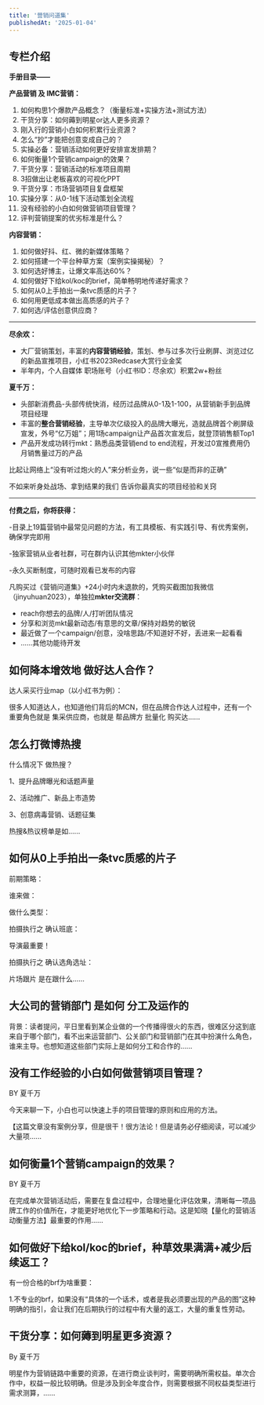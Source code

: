 ```yaml
---
title: '营销问道集'
publishedAt: '2025-01-04'
---
```


## 专栏介绍

**手册目录——**

**产品营销 及 IMC营销：**

1. 如何构思1个爆款产品概念？（衡量标准+实操方法+测试方法）
2. 干货分享：如何薅到明星or达人更多资源？
3. 刚入行的营销小白如何积累行业资源？
4. 怎么“抄”才能把创意变成自己的？
5. 实操必备：营销活动如何更好安排宣发排期？
6. 如何衡量1个营销campaign的效果？
7. 干货分享：营销活动的标准项目周期
8. 3招做出让老板喜欢的可视化PPT
9. 干货分享：市场营销项目复盘框架
10. 实操分享：从0-1线下活动策划全流程
11. 没有经验的小白如何做营销项目管理？
12. 评判营销提案的优劣标准是什么？

**内容营销：**

1. 如何做好抖、红、微的新媒体策略？
2. 如何搭建一个平台种草方案（案例实操揭秘）？
3. 如何选好博主，让爆文率高达60%？
4. 如何做好下给kol/koc的brief，简单畅明地传递好需求？
5. 如何从0上手拍出一条tvc质感的片子？
6. 如何用更低成本做出高质感的片子？
7. 如何选/评估创意供应商？



---

**尽余欢：**

* 大厂营销策划，丰富的**内容营销经验**，策划、参与过多次行业刷屏、浏览过亿的新品宣推项目，小红书2023Redcase大赏行业金奖
* 半年内，个人自媒体 职场账号（小红书ID：尽余欢）积累2w+粉丝

**夏千万：**

* 头部新消费品-头部传统快消，经历过品牌从0-1及1-100，从营销新手到品牌项目经理
* 丰富的**整合营销经验**，主导单次亿级投入的品牌大曝光，造就品牌首个刷屏级宣发，外号“亿万姐”；用1场campaign让产品首次宣发后，就登顶销售额Top1
* 产品开发成功转行mkt：熟悉品类营销end to end流程，开发过0宣推费用仍月销售量过万的产品

比起让网络上“没有听过炮火的人”来分析业务，说一些“似是而非的正确”

不如来听身处战场、拿到结果的我们 告诉你最真实的项目经验和关窍



---

**付费之后，你将获得：**

-目录上19篇营销中最常见问题的方法，有工具模板、有实践引导、有优秀案例，确保学完即用

-独家营销从业者社群，可在群内认识其他mkter小伙伴

-永久买断制度，可随时观看已发布的内容

凡购买过《营销问道集》+24小时内未退款的，凭购买截图加我微信（jinyuhuan2023），单独拉**mkter交流群**：

* reach你想去的品牌/人/打听团队情况
* 分享和浏览mkt最新动态/有意思的文章/保持对趋势的敏锐
* 最近做了一个campaign/创意，没啥思路/不知道好不好，丢进来一起看看
* ……其他功能待开发


## 如何降本增效地 做好达人合作？
达人采买行业map（以小红书为例）：

很多人知道达人，也知道他们背后的MCN，但在品牌合作达人过程中，还有一个重要角色就是 集采供应商，也就是 帮品牌方 批量化 购买达......

## 怎么打微博热搜
什么情况下 做热搜？

1、提升品牌曝光和话题声量

2、活动推广、新品上市造势

3、创意病毒营销、话题征集

热搜&热议榜单是如......

## 如何从0上手拍出一条tvc质感的片子
前期策略：

谁来做：

做什么类型：

拍摄执行之 确认班底：

导演最重要！

拍摄执行之 确认选角选址：

片场跟片 是在跟什么......

## 大公司的营销部门 是如何 分工及运作的
背景：读者提问，平日里看到某企业做的一个传播得很火的东西，很难区分这到底来自于哪个部门，看不出来运营部门、公关部门和营销部门在其中扮演什么角色，谁来主导。也想知道这些部门实际上是如何分工和合作的......

## 没有工作经验的小白如何做营销项目管理？
BY 夏千万

今天来聊一下，小白也可以快速上手的项目管理的原则和应用的方法。

【这篇文章没有案例分享，但是很干！很方法论！但是请务必仔细阅读，可以减少大量项......

## 如何衡量1个营销campaign的效果？
BY 夏千万

在完成单次营销活动后，需要在复盘过程中，合理地量化评估效果，清晰每一项品牌工作的价值所在，才能更好地优化下一步策略和行动。这是知晓【量化的营销活动衡量方法】最重要的作用......

## 如何做好下给kol/koc的brief，种草效果满满+减少后续返工？
有一份合格的brf为啥重要：

1.不专业的brf，如果没有“具体的一个话术，或者是我必须要出现的产品的图”这种明确的指引，会让我们在后期执行的过程中有大量的返工，大量的重复性劳动。

## 干货分享：如何薅到明星更多资源？
By 夏千万

明星作为营销链路中重要的资源，在进行商业谈判时，需要明确所需权益。单次合作中，权益一般比较明确。但是涉及到全年度合作，则需要根据不同权益类型进行需求测算，......

